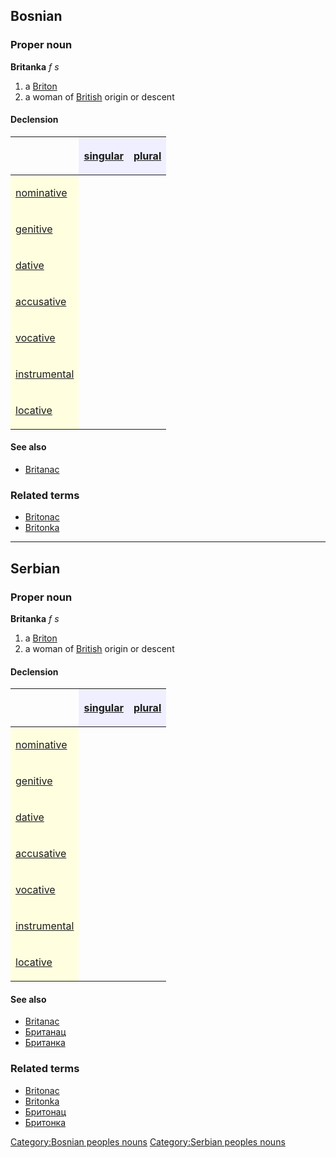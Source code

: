 ==Bosnian==
===Proper noun===
'''Britanka''' ''f s''
#a [[Briton]]
#a woman of [[British]] origin or descent
====Declension====
{| border="1" cellpadding="4" cellspacing="0"
!
! style="background-color: #EFEFFF" align="center"|[[singular]]
! style="background-color: #EFEFFF" align="center"|[[plural]]
|-
! style="background-color: #FFFFE0" align="left"|[[nominative case|nominative]]
| align="center"|{{Unicode|Britanka}}
| align="center"|{{Unicode|Britanke}}
|-
! style="background-color: #FFFFE0" align="left"|[[genitive case|genitive]]
| align="center"|{{Unicode|Britanke}}
| align="center"|{{Unicode|Britanki}}
|-
! style="background-color: #FFFFE0" align="left"|[[dative case|dative]]
| align="center"|{{Unicode|Britanki}}
| align="center"|{{Unicode|Britankama}}
|-
! style="background-color: #FFFFE0" align="left"|[[accusative case|accusative]]
| align="center"|{{Unicode|Britanku}}
| align="center"|{{Unicode|Britanke}}
|-
! style="background-color: #FFFFE0" align="left"|[[vocative case|vocative]]
| align="center"|{{Unicode|Britanko}}
| align="center"|{{Unicode|Britanke}}
|-
! style="background-color: #FFFFE0" align="left"|[[instrumental case|instrumental]]
| align="center"|{{Unicode|Britankom}}
| align="center"|{{Unicode|Britankama}}
|-
! style="background-color: #FFFFE0" align="left"|[[locative case|locative]]
| align="center"|{{Unicode|Britanki}}
| align="center"|{{Unicode|Britankama}}
|}
====See also====
*[[Britanac]]
===Related terms===
*[[Britonac]]
*[[Britonka]]
[[Category:Bosnian peoples nouns]]
----
==Serbian==
===Proper noun===
'''Britanka''' ''f s''
#a [[Briton]]
#a woman of [[British]] origin or descent
====Declension====
{| border="1" cellpadding="4" cellspacing="0"
!
! style="background-color: #EFEFFF" align="center"|[[singular]]
! style="background-color: #EFEFFF" align="center"|[[plural]]
|-
! style="background-color: #FFFFE0" align="left"|[[nominative case|nominative]]
| align="center"|{{Unicode|Britanka}}
| align="center"|{{Unicode|Britanke}}
|-
! style="background-color: #FFFFE0" align="left"|[[genitive case|genitive]]
| align="center"|{{Unicode|Britanke}}
| align="center"|{{Unicode|Britanki}}
|-
! style="background-color: #FFFFE0" align="left"|[[dative case|dative]]
| align="center"|{{Unicode|Britanki}}
| align="center"|{{Unicode|Britankama}}
|-
! style="background-color: #FFFFE0" align="left"|[[accusative case|accusative]]
| align="center"|{{Unicode|Britanku}}
| align="center"|{{Unicode|Britanke}}
|-
! style="background-color: #FFFFE0" align="left"|[[vocative case|vocative]]
| align="center"|{{Unicode|Britanko}}
| align="center"|{{Unicode|Britanke}}
|-
! style="background-color: #FFFFE0" align="left"|[[instrumental case|instrumental]]
| align="center"|{{Unicode|Britankom}}
| align="center"|{{Unicode|Britankama}}
|-
! style="background-color: #FFFFE0" align="left"|[[locative case|locative]]
| align="center"|{{Unicode|Britanki}}
| align="center"|{{Unicode|Britankama}}
|}
====See also====
*[[Britanac]]
*[[Британац]]
*[[Британка]]
===Related terms===
*[[Britonac]]
*[[Britonka]]
*[[Бритонац]]
*[[Бритонка]]
[[Category:Serbian peoples nouns]]